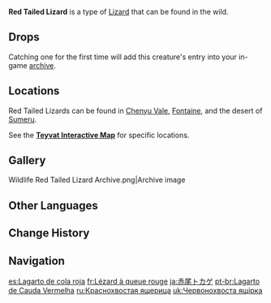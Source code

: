 {{About|the wildlife|the furnishing|Red Tailed Lizard (Furnishing)}}
{{Wildlife Infobox
|image       = Red Tailed Lizard Icon.png
|type        = Wildlife
|family      = Other Wildlife
|group       = Lizards
|location    = 
|description = A small lizard with horns on its head that can often be found in shadowy bushes.<br>These lizards have lovely red, patterned tails that blend in with their surroundings. They discard these tails in moments of peril to confuse their foes.<br>Lizard tails have special medicinal properties when dried and ground down into a powder. Some crazy alchemists have even found a way to process them into catalysts for explosions.<br>Once they are separated from the body, these tails will lose their vitality and curl up.
}}
'''Red Tailed Lizard''' is a type of [[Lizards|Lizard]] that can be found in the wild.

==Drops==
{{Card|Lizard Tail|1}}

Catching one for the first time will add this creature's entry into your in-game [[archive]].

==Locations==
Red Tailed Lizards can be found in [[Chenyu Vale]], [[Fontaine]], and the desert of [[Sumeru]].

See the '''[https://act.hoyolab.com/ys/app/interactive-map/index.html?lang=en-us#/map/2?shown_types=443 Teyvat Interactive Map]''' for specific locations.

==Gallery==
<gallery>
Wildlife Red Tailed Lizard Archive.png|Archive image
</gallery>

==Other Languages==
{{Other Languages
|default_hidden = 1
|en      = Red Tailed Lizard
|zhs     = 赤尾蜥
|zhs_rm  = Chìwěi Xī
|zht     = 赤尾蜥
|zht_rm  = Chìwěi Xī
|ja      = 赤尾トカゲ
|ja_rm   = Akao Tokage
|ko      = 빨강 꼬리 도마뱀
|es      = Lagarto de cola roja
|fr      = Lézard à queue rouge
|ru      = Краснохвостая ящерица
|th      = Red Tailed Lizard
|vi      = Rồng Đất Đuôi Đỏ
|de      = Rotschwanzechse
|de_tl   = Red Tailed Lizard
|id      = Red Tailed Lizard
|pt      = Lagarto de Cauda Vermelha
|tr      = Kızıl Kuyruklu Kertenkele
|tr_tl   = Scarlet Tailed Lizard
|it      = Lucertola dalla coda rossa
}}

==Change History==
{{Change History|3.0}}

==Navigation==
{{Wildlife Navbox}}

[[es:Lagarto de cola roja]]
[[fr:Lézard à queue rouge]]
[[ja:赤尾トカゲ]]
[[pt-br:Lagarto de Cauda Vermelha]]
[[ru:Краснохвостая ящерица]]
[[uk:Червонохвоста ящірка]]